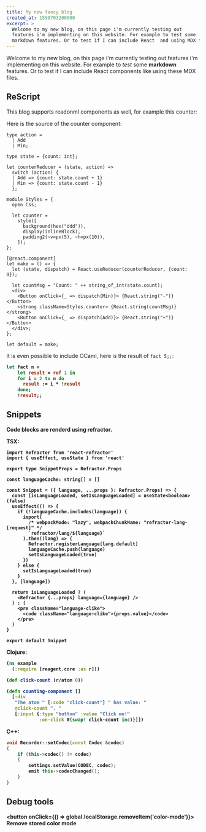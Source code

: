 ```yaml
---
title: My new fancy blog
created_at: 1590703200000
excerpt: >
  Welcome to my new blog, on this page i'm currently testing out
  features i'm implementing on this website. For example to test some
  markdown features. Or to test if I can include React  and using MDX files.
---
```



Welcome to my new blog, on this page i'm currently testing out features i'm
implementing on this website. For example to _test_ some **markdown** features.
Or to test if I can include React components like <DarkModeSwitcher /> using
these MDX files.

## ReScript

This blog supports readonml components as well, for example this counter:

<ReasonCounter />

Here is the source of the counter component:

```rescript
type action =
  | Add
  | Min;

type state = {count: int};

let counterReducer = (state, action) =>
  switch (action) {
  | Add => {count: state.count + 1}
  | Min => {count: state.count - 1}
  };

module Styles = {
  open Css;

  let counter =
    style([
      background(hex("ddd")),
      display(inlineBlock),
      padding2(~v=px(5), ~h=px(10)),
    ]);
};

[@react.component]
let make = () => {
  let (state, dispatch) = React.useReducer(counterReducer, {count: 0});

  let countMsg = "Count: " ++ string_of_int(state.count);
  <div>
    <Button onClick={_ => dispatch(Min)}> {React.string("-")} </Button>
    <strong className=Styles.counter> {React.string(countMsg)} </strong>
    <Button onClick={_ => dispatch(Add)}> {React.string("+")} </Button>
  </div>;
};

let default = make;

```

It is even possible to include OCaml, here is the result of `fact 5;;`: <strong children={fact(5)} />

```ocaml
let fact n =
    let result = ref 1 in
    for i = 2 to n do
      result := i * !result
    done;
    !result;;

```

## Snippets

Code blocks are renderd using refractor.

TSX:

```tsx
import Refractor from 'react-refractor'
import { useEffect, useState } from 'react'

export type SnippetProps = Refractor.Props

const languageCache: string[] = []

const Snippet = ({ language, ...props }: Refractor.Props) => {
  const [isLanguageLoaded, setIsLanguageLoaded] = useState<boolean>(false)
  useEffect(() => {
    if (!languageCache.includes(language)) {
      import(
        /* webpackMode: "lazy", webpackChunkName: "refractor-lang-[request]" */
        `refractor/lang/${language}`
      ).then((lang) => {
        Refractor.registerLanguage(lang.default)
        languageCache.push(language)
        setIsLanguageLoaded(true)
      })
    } else {
      setIsLanguageLoaded(true)
    }
  }, [language])

  return isLanguageLoaded ? (
    <Refractor {...props} language={language} />
  ) : (
    <pre className="language-clike">
      <code className="language-clike">{props.value}</code>
    </pre>
  )
}

export default Snippet
```

Clojure:

```clojure
(ns example
  (:require [reagent.core :as r]))

(def click-count (r/atom 0))

(defn counting-component []
  [:div
   "The atom " [:code "click-count"] " has value: "
   @click-count ". "
   [:input {:type "button" :value "Click me!"
            :on-click #(swap! click-count inc)}]])
```

C++:

```cpp
void Recorder::setCodec(const Codec &codec)
{
    if (this->codec() != codec)
    {
        settings.setValue(CODEC, codec);
        emit this->codecChanged();
    }
}
```

## Debug tools

<button onClick={() => global.localStorage.removeItem('color-mode')}>
  Remove stored color mode
</button>


>
